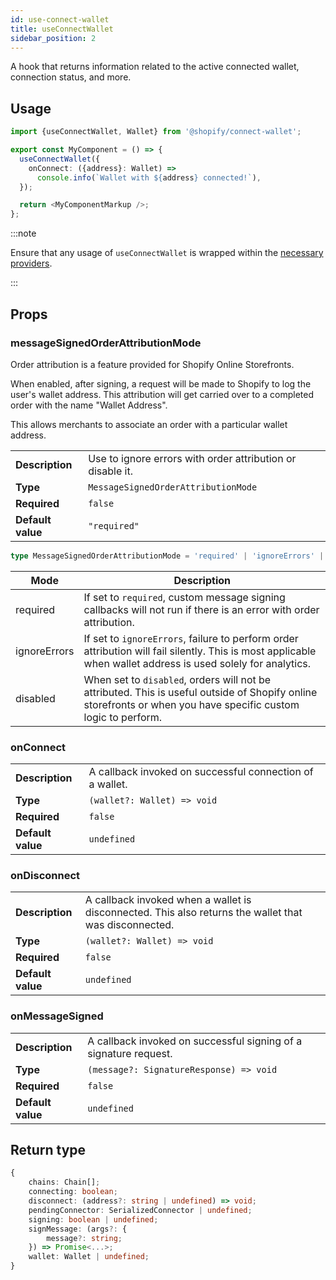 ```yaml
---
id: use-connect-wallet
title: useConnectWallet
sidebar_position: 2
---
```


A hook that returns information related to the active connected wallet, connection status, and more.

## Usage

```typescript
import {useConnectWallet, Wallet} from '@shopify/connect-wallet';

export const MyComponent = () => {
  useConnectWallet({
    onConnect: ({address}: Wallet) =>
      console.info(`Wallet with ${address} connected!`),
  });

  return <MyComponentMarkup />;
};
```

:::note

Ensure that any usage of `useConnectWallet` is wrapped within the [necessary providers](../getting-started#providers).

:::

## Props

### messageSignedOrderAttributionMode

Order attribution is a feature provided for Shopify
Online Storefronts.

When enabled, after signing, a request will be made
to Shopify to log the user's wallet address. This attribution will get carried over to a completed order
with the name "Wallet Address".

This allows merchants to associate an order with
a particular wallet address.

| | |
| - | - |
| **Description**       | Use to ignore errors with order attribution or disable it. |
| **Type**              | `MessageSignedOrderAttributionMode` |
| **Required**          | `false` |
| **Default value**     | `"required"` |

```typescript
type MessageSignedOrderAttributionMode = 'required' | 'ignoreErrors' | 'disabled';
```

| Mode         | Description |
| ------------ | ----------- |
| required     | If set to `required`, custom message signing callbacks will not run if there is an error with order attribution. |
| ignoreErrors | If set to `ignoreErrors`, failure to perform order attribution will fail silently. This is most applicable when wallet address is used solely for analytics. |
| disabled     | When set to `disabled`, orders will not be attributed. This is useful outside of Shopify online storefronts or when you have specific custom logic to perform. |
### onConnect
| | |
| - | - |
| **Description**       | A callback invoked on successful connection of a wallet. |
| **Type**              | `(wallet?: Wallet) => void` |
| **Required**          | `false` |
| **Default value**     | `undefined` |

### onDisconnect
| | |
| - | - |
| **Description**       | A callback invoked when a wallet is disconnected. This also returns the wallet that was disconnected. |
| **Type**              | `(wallet?: Wallet) => void` |
| **Required**          | `false` |
| **Default value**     | `undefined` |

### onMessageSigned
| | |
| - | - |
| **Description**       | A callback invoked on successful signing of a signature request. |
| **Type**              | `(message?: SignatureResponse) => void` |
| **Required**          | `false` |
| **Default value**     | `undefined` |

## Return type

```typescript
{
    chains: Chain[];
    connecting: boolean;
    disconnect: (address?: string | undefined) => void;
    pendingConnector: SerializedConnector | undefined;
    signing: boolean | undefined;
    signMessage: (args?: {
        message?: string;
    }) => Promise<...>;
    wallet: Wallet | undefined;
}
```
